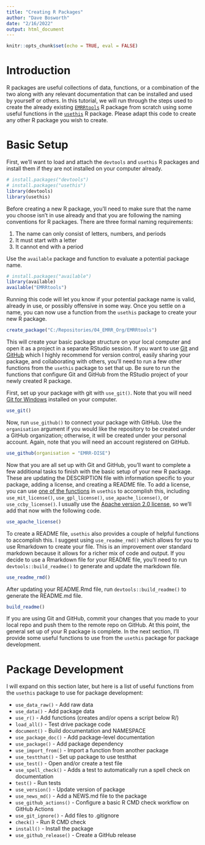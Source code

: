 ```yaml
---
title: "Creating R Packages"
author: "Dave Bosworth"
date: "2/16/2022"
output: html_document
---
```


```r
knitr::opts_chunk$set(echo = TRUE, eval = FALSE)
```

# Introduction

R packages are useful collections of data, functions, or a combination of the two along with any relevant documentation that can be installed and used by yourself or others. In this tutorial, we will run through the steps used to create the already existing [`EMRRtools`](https://github.com/EMRR-DISE/EMRRtools) R package from scratch using some useful functions in the [`usethis`](https://usethis.r-lib.org/) R package. Please adapt this code to create any other R package you wish to create.

# Basic Setup

First, we'll want to load and attach the `devtools` and `usethis` R packages and install them if they are not installed on your computer already.

```r
# install.packages("devtools")
# install.packages("usethis")
library(devtools)
library(usethis)
```

Before creating a new R package, you'll need to make sure that the name you choose isn't in use already and that you are following the naming conventions for R packages. There are three formal naming requirements:

1. The name can only consist of letters, numbers, and periods
2. It must start with a letter
3. It cannot end with a period

Use the `available` package and function to evaluate a potential package name.

```r
# install.packages("available")
library(available)
available("EMRRtools")
```

Running this code will let you know if your potential package name is valid, already in use, or possibly offensive in some way. Once you settle on a name, you can now use a function from the `usethis` package to create your new R package. 

```r
create_package("C:/Repositories/04_EMRR_Org/EMRRtools")
```

This will create your basic package structure on your local computer and open it as a project in a separate RStudio session. If you want to use [Git](https://gitforwindows.org/) and [GitHub](https://github.com/) which I highly recommend for version control, easily sharing your package, and collaborating with others, you'll need to run a few other functions from the `usethis` package to set that up. Be sure to run the functions that configure Git and GitHub from the RStudio project of your newly created R package.

First, set up your package with git with `use_git()`. Note that you will need [Git for Windows](https://gitforwindows.org/) installed on your computer.

```r
use_git()
```

Now, run `use_github()` to connect your package with GitHub. Use the `organisation` argument if you would like the repository to be created under a GitHub organization; otherwise, it will be created under your personal account. Again, note that you will need an account registered on GitHub.

```r
use_github(organisation = "EMRR-DISE")
```

Now that you are all set up with Git and GitHub, you'll want to complete a few additional tasks to finish with the basic setup of your new R package. These are updating the DESCRIPTION file with information specific to your package, adding a license, and creating a README file. To add a license, you can use [one of the functions](https://usethis.r-lib.org/reference/licenses.html) in `usethis` to accomplish this, including `use_mit_license()`, `use_gpl_license()`, `use_apache_license()`, or `use_ccby_license()`. I usually use the [Apache version 2.0 license](https://choosealicense.com/licenses/apache-2.0/), so we'll add that now with the following code.

```r
use_apache_license()
```

To create a README file, `usethis` also provides a couple of helpful functions to accomplish this. I suggest using `use_readme_rmd()` which allows for you to use Rmarkdown to create your file. This is an improvement over standard markdown because it allows for a richer mix of code and output. If you decide to use a Rmarkdown file for your README file, you'll need to run `devtools::build_readme()` to generate and update the markdown file.

```r
use_readme_rmd()
```

After updating your README.Rmd file, run `devtools::build_readme()` to generate the README.md file.

```r
build_readme()
```

If you are using Git and GitHub, commit your changes that you made to your local repo and push them to the remote repo on GitHub. At this point, the general set up of your R package is complete. In the next section, I'll provide some useful functions to use from the `usethis` package for package development.

# Package Development

I will expand on this section later, but here is a list of useful functions from the `usethis` package to use for package development:

* `use_data_raw()` - Add raw data
* `use_data()` - Add package data
* `use_r()` - Add functions (creates and/or opens a script below R/)
* `load_all()` - Test drive package code
* `document()` - Build documentation and NAMESPACE
* `use_package_doc()` - Add package-level documentation
* `use_package()` - Add package dependency
* `use_import_from()` - Import a function from another package
* `use_testthat()` - Set up package to use testthat
* `use_test()` - Open and/or create a test file
* `use_spell_check()` - Adds a test to automatically run a spell check on documentation
* `test()` - Run tests
* `use_version()` - Update version of package
* `use_news_md()` - Add a NEWS.md file to the package
* `use_github_actions()` - Configure a basic R CMD check workflow on GitHub Actions
* `use_git_ignore()` - Add files to .gitignore
* `check()` - Run R CMD check
* `install()` - Install the package
* `use_github_release()` - Create a GitHub release

